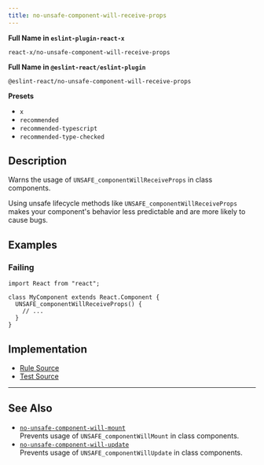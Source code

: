 ```yaml
---
title: no-unsafe-component-will-receive-props
---
```


**Full Name in `eslint-plugin-react-x`**

```plain copy
react-x/no-unsafe-component-will-receive-props
```

**Full Name in `@eslint-react/eslint-plugin`**

```plain copy
@eslint-react/no-unsafe-component-will-receive-props
```

**Presets**

- `x`
- `recommended`
- `recommended-typescript`
- `recommended-type-checked`

## Description

Warns the usage of `UNSAFE_componentWillReceiveProps` in class components.

Using unsafe lifecycle methods like `UNSAFE_componentWillReceiveProps` makes your component's behavior less predictable and are more likely to cause bugs.

## Examples

### Failing

```tsx
import React from "react";

class MyComponent extends React.Component {
  UNSAFE_componentWillReceiveProps() {
    // ...
  }
}
```

## Implementation

- [Rule Source](https://github.com/Rel1cx/eslint-react/tree/main/packages/plugins/eslint-plugin-react-x/src/rules/no-unsafe-component-will-receive-props.ts)
- [Test Source](https://github.com/Rel1cx/eslint-react/tree/main/packages/plugins/eslint-plugin-react-x/src/rules/no-unsafe-component-will-receive-props.spec.ts)

---

## See Also

- [`no-unsafe-component-will-mount`](./no-unsafe-component-will-mount)\
  Prevents usage of `UNSAFE_componentWillMount` in class components.
- [`no-unsafe-component-will-update`](./no-unsafe-component-will-update)\
  Prevents usage of `UNSAFE_componentWillUpdate` in class components.
